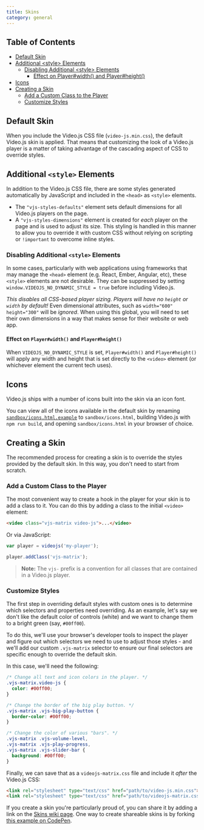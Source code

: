```yaml
---
title: Skins
category: general
---
```


## Table of Contents

* [Default Skin](#default-skin)
* [Additional &lt;style> Elements](#additional-style-elements)
  * [Disabling Additional &lt;style> Elements](#disabling-additional-style-elements)
    * [Effect on Player#width() and Player#height()](#effect-on-playerwidth-and-playerheight)
* [Icons](#icons)
* [Creating a Skin](#creating-a-skin)
  * [Add a Custom Class to the Player](#add-a-custom-class-to-the-player)
  * [Customize Styles](#customize-styles)

## Default Skin

When you include the Video.js CSS file (`video-js.min.css`), the default Video.js skin is applied. That means that customizing the look of a Video.js player is a matter of taking advantage of the cascading aspect of CSS to override styles.

## Additional `<style>` Elements

In addition to the Video.js CSS file, there are some styles generated automatically by JavaScript and included in the `<head>` as `<style>` elements.

* The `"vjs-styles-defaults"` element sets default dimensions for all Video.js players on the page.
* A `"vjs-styles-dimensions"` element is created for _each_ player on the page and is used to adjust its size. This styling is handled in this manner to allow you to override it with custom CSS without relying on scripting or `!important` to overcome inline styles.

### Disabling Additional `<style>` Elements

In some cases, particularly with web applications using frameworks that may manage the `<head>` element (e.g. React, Ember, Angular, etc), these `<style>` elements are not desirable. They can be suppressed by setting `window.VIDEOJS_NO_DYNAMIC_STYLE = true` before including Video.js.

_This disables all CSS-based player sizing. Players will have no `height` or `width` by default!_ Even dimensional attributes, such as `width="600" height="300"` will be _ignored_. When using this global, you will need to set their own dimensions in a way that makes sense for their website or web app.

#### Effect on `Player#width()` and `Player#height()`

When `VIDEOJS_NO_DYNAMIC_STYLE` is set, `Player#width()` and `Player#height()` will apply any width and height that is set directly to the `<video>` element (or whichever element the current tech uses).

## Icons

Video.js ships with a number of icons built into the skin via an icon font.

You can view all of the icons available in the default skin by renaming [`sandbox/icons.html.example`](https://github.com/videojs/video.js/blob/main/sandbox/icons.html.example) to `sandbox/icons.html`, building Video.js with `npm run build`, and opening `sandbox/icons.html` in your browser of choice.

## Creating a Skin

The recommended process for creating a skin is to override the styles provided by the default skin. In this way, you don't need to start from scratch.

### Add a Custom Class to the Player

The most convenient way to create a hook in the player for your skin is to add a class to it. You can do this by adding a class to the initial `<video>` element:

```html
<video class="vjs-matrix video-js">...</video>
```

Or via JavaScript:

```js
var player = videojs('my-player');

player.addClass('vjs-matrix');
```

> **Note:** The `vjs-` prefix is a convention for all classes that are contained in a Video.js player.

### Customize Styles

The first step in overriding default styles with custom ones is to determine which selectors and properties need overriding. As an example, let's say we don't like the default color of controls (white) and we want to change them to a bright green (say, `#00ff00`).

To do this, we'll use your browser's developer tools to inspect the player and figure out which selectors we need to use to adjust those styles - and we'll add our custom `.vjs-matrix` selector to ensure our final selectors are specific enough to override the default skin.

In this case, we'll need the following:

```css
/* Change all text and icon colors in the player. */
.vjs-matrix.video-js {
  color: #00ff00;
}

/* Change the border of the big play button. */
.vjs-matrix .vjs-big-play-button {
  border-color: #00ff00;
}

/* Change the color of various "bars". */
.vjs-matrix .vjs-volume-level,
.vjs-matrix .vjs-play-progress,
.vjs-matrix .vjs-slider-bar {
  background: #00ff00;
}
```

Finally, we can save that as a `videojs-matrix.css` file and include it _after_ the Video.js CSS:

```html
<link rel="stylesheet" type="text/css" href="path/to/video-js.min.css">
<link rel="stylesheet" type="text/css" href="path/to/videojs-matrix.css">
```

If you create a skin you're particularly proud of, you can share it by adding a link on the [Skins wiki page](https://github.com/videojs/video.js/wiki/Skins). One way to create shareable skins is by forking [this example on CodePen](https://codepen.io/heff/pen/EarCt).
